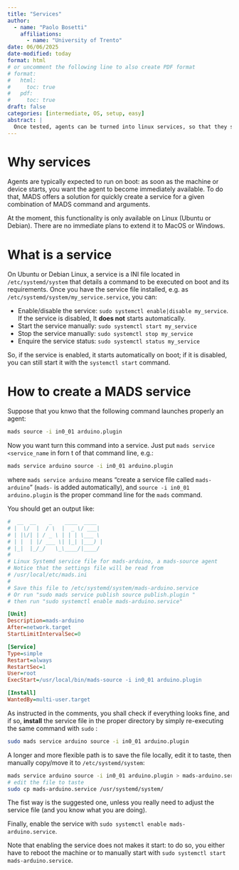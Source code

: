 ```yaml
---
title: "Services"
author:
  - name: "Paolo Bosetti"
    affiliations: 
      - name: "University of Trento"
date: 06/06/2025
date-modified: today
format: html
# or uncomment the following line to also create PDF format
# format: 
#   html:
#     toc: true
#   pdf:
#     toc: true
draft: false
categories: [intermediate, OS, setup, easy]
abstract: |
  Once tested, agents can be turned into linux services, so that they start automatically on boot.
---
```


# Why services

Agents are typically expected to run on boot: as soon as the machine or device starts, you want the agent to become immediately available. To do that, MADS offers a solution for quickly create a service for a given combination of MADS command and arguments.

::: callout-warning
At the moment, this functionality is only available on Linux (Ubuntu or Debian). There are no immediate plans to extend it to MacOS or Windows.
:::

# What is a service

On Ubuntu or Debian Linux, a service is a INI file located in `/etc/systemd/system` that details a command to be executed on boot and its requirements. Once you have the service file installed, e.g. as `/etc/systemd/system/my_service.service`, you can:

* Enable/disable the service: `sudo systemctl enable|disable my_service`. If the service is disabled, It **does not** starts automatically.
* Start the service manually: `sudo systemctl start my_service`
* Stop the service manually: `sudo systemctl stop my_service`
* Enquire the service status: `sudo systemctl status my_service`

So, if the service is enabled, it starts automatically on boot; if it is disabled, you can still start it with the `systemctl start` command.


# How to create a MADS service

Suppose that you knwo that the following command launches properly an agent:

```bash
mads source -i in0_01 arduino.plugin
```

Now you want turn this command into a service. Just put `mads service <service_name` in forn t of that command line, e.g.:

```bash
mads service arduino source -i in0_01 arduino.plugin
```

where `mads service arduino` means "create a service file called `mads-arduino`" (`mads-` is added automatically), and `source -i in0_01 arduino.plugin` is the proper command line for the `mads` command.

You should get an output like:

```ini
#  __  __    _    ____  ____
# |  \/  |  / \  |  _ \/ ___|
# | |\/| | / _ \ | | | \___ \
# | |  | |/ ___ \| |_| |___) |
# |_|  |_/_/   \_\____/|____/
#
# Linux Systemd service file for mads-arduino, a mads-source agent
# Notice that the settings file will be read from
# /usr/local/etc/mads.ini
#
# Save this file to /etc/systemd/system/mads-arduino.service
# Or run "sudo mads service publish source publish.plugin "
# then run "sudo systemctl enable mads-arduino.service"

[Unit]
Description=mads-arduino
After=network.target
StartLimitIntervalSec=0

[Service]
Type=simple
Restart=always
RestartSec=1
User=root
ExecStart=/usr/local/bin/mads-source -i in0_01 arduino.plugin

[Install]
WantedBy=multi-user.target
```

As instructed in the comments, you shall check if everything looks fine, and if so, **install** the service file in the proper directory by simply re-executing the same command with `sudo` :

```bash
sudo mads service arduino source -i in0_01 arduino.plugin
```

A longer and more flexible path is to save the file locally, edit it to taste, then manually copy/move it to `/etc/systemd/system`:

```bash
mads service arduino source -i in0_01 arduino.plugin > mads-arduino.service
# edit the file to taste
sudo cp mads-arduino.service /usr/systemd/system/
```

::: callout-tip
The fist way is the suggested one, unless you really need to adjust the service file (and you know what you are doing).
:::

Finally, enable the service with `sudo systemctl enable mads-arduino.service`.

Note that enabling the service does not makes it start: to do so, you either have to reboot the machine or to manually start with `sudo systemctl start mads-arduino.service`.